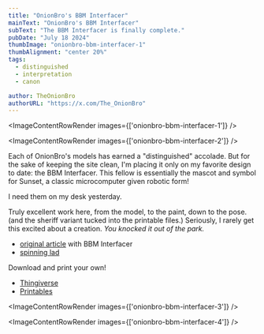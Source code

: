 ```yaml
---
title: "OnionBro's BBM Interfacer"
mainText: "OnionBro's BBM Interfacer"
subText: "The BBM Interfacer is finally complete."
pubDate: "July 18 2024"
thumbImage: "onionbro-bbm-interfacer-1"
thumbAlignment: "center 20%"
tags:
  - distinguished
  - interpretation
  - canon

author: TheOnionBro
authorURL: "https://x.com/The_OnionBro"
---
```



<ImageContentRowRender 
  images={['onionbro-bbm-interfacer-1']}
/>

<ImageContentRowRender 
  images={['onionbro-bbm-interfacer-2']}
/>

<QuoteRow author={AuthorUniserve} >
Each of OnionBro's models has earned a "distinguished" accolade. But for the sake of keeping the site clean, I'm placing it only on my favorite design to date: the BBM Interfacer. This fellow is essentially the mascot and symbol for Sunset, a classic microcomputer given robotic form!

I need them on my desk yesterday.

Truly excellent work here, from the model, to the paint, down to the pose. (and the sheriff variant tucked into the printable files.) Seriously, I rarely get this excited about a creation. _You knocked it out of the park._
</QuoteRow>

- [original article](/posts/little-guy-with-a-little-tie) with BBM Interfacer
- [spinning lad](https://x.com/The_OnionBro/status/1806547198844301396/video/1)

Download and print your own!

- [Thingiverse](https://www.thingiverse.com/thing:6699896)
- [Printables](https://www.printables.com/model/947090-the-bbm-interfacer)

<ImageContentRowRender 
  images={['onionbro-bbm-interfacer-3']}
/>

<ImageContentRowRender 
  images={['onionbro-bbm-interfacer-4']}
/>